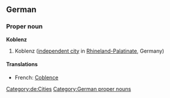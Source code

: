 ==German==
{{wikipedia}}
{{wikipedia|lang=de}}
===Proper noun===
'''Koblenz'''
# Koblenz ([[independent city]] in [[Rhineland-Palatinate]], Germany)

====Translations====
*French: [[Coblence]]

[[Category:de:Cities]]
[[Category:German proper nouns]]